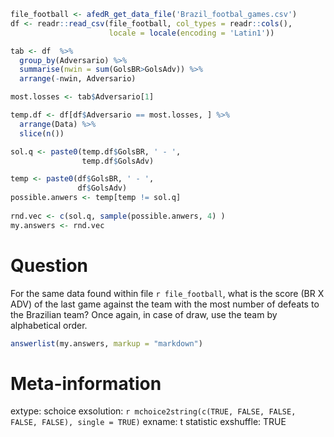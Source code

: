 ```r
file_football <- afedR_get_data_file('Brazil_footbal_games.csv')
df <- readr::read_csv(file_football, col_types = readr::cols(),
                      locale = locale(encoding = 'Latin1'))

tab <- df  %>% 
  group_by(Adversario) %>%
  summarise(nwin = sum(GolsBR>GolsAdv)) %>%
  arrange(-nwin, Adversario)

most.losses <- tab$Adversario[1]

temp.df <- df[df$Adversario == most.losses, ] %>%
  arrange(Data) %>%
  slice(n())

sol.q <- paste0(temp.df$GolsBR, ' - ', 
                temp.df$GolsAdv)

temp <- paste0(df$GolsBR, ' - ', 
               df$GolsAdv)
possible.anwers <- temp[temp != sol.q]
  
rnd.vec <- c(sol.q, sample(possible.anwers, 4) )
my.answers <- rnd.vec
```


Question
========

For the same data found within file `r file_football`, what is the score (BR X ADV) of the last game against the team with the most number of defeats to the Brazilian team? Once again, in case of draw, use the team by alphabetical order.

```r
answerlist(my.answers, markup = "markdown")
```


Meta-information
================
extype: schoice
exsolution: `r mchoice2string(c(TRUE, FALSE, FALSE, FALSE, FALSE), single = TRUE)`
exname: t statistic
exshuffle: TRUE
